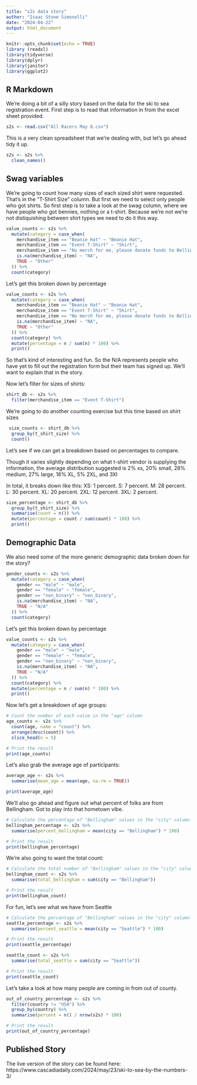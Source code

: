 ```yaml
---
title: "s2s data story"
author: "Isaac Stone Simonelli"
date: "2024-04-22"
output: html_document
---
```


```r
knitr::opts_chunk$set(echo = TRUE)
library (readxl)
library(tidyverse)
library(dplyr)
library(janitor)
library(ggplot2)
```

## R Markdown

We're doing a bit of a silly story based on the data for the ski to sea registration event. First step is to read that information in from the excel sheet provided.


```r

s2s <- read.csv("All Racers May 8.csv")

```

This is a very clean spreadsheet that we're dealing with, but let's go ahead tidy it up.


```r

s2s <- s2s %>%
  clean_names()

```

## Swag variables

We're going to count how many sizes of each sized shirt were requested. That's in the "T-Shirt Size" column. But first we need to select only people who got shirts. So first step is to take a look at the swag column, where we have people who got bennies, nothing or a t-shirt. Because we're not we're not distiquishing between shirt types we need to do it this way.


```r

value_counts <- s2s %>%
  mutate(category = case_when(
    merchandise_item == "Beanie Hat" ~ "Beanie Hat",
    merchandise_item == "Event T-Shirt" ~ "Shirt",
    merchandise_item == "No merch for me, please donate funds to Bellingham Youth Paddle Sports" ~ "Donate to Paddle Sports",
    is.na(merchandise_item) ~ "NA",
    TRUE ~ "Other"
  )) %>%
  count(category)

```

Let's get this broken down by percentage

```r

value_counts <- s2s %>%
  mutate(category = case_when(
    merchandise_item == "Beanie Hat" ~ "Beanie Hat",
    merchandise_item == "Event T-Shirt" ~ "Shirt",
    merchandise_item == "No merch for me, please donate funds to Bellingham Youth Paddle Sports" ~ "Donate to Paddle Sports",
    is.na(merchandise_item) ~ "NA",
    TRUE ~ "Other"
  )) %>%
  count(category) %>%
  mutate(percentage = n / sum(n) * 100) %>%
  print()


```


So that's kind of interesting and fun. So the N/A represents people who have yet to fill out the registration form but their team has signed up. We'll want to explain that in the story.

Now let's filter for sizes of shirts:

```r

shirt_db <- s2s %>%
  filter(merchandise_item == "Event T-Shirt")

```

We're going to do another counting exercise but this time based on shirt sizes

```r

 size_counts <- shirt_db %>%
  group_by(t_shirt_size) %>%
  count()

```

Let's see if we can get a breakdown based on percentages to compare.

Though it varies slightly depending on what t-shirt vendor is supplying the information, the average distribution suggested is 2% xs, 20% small, 28% medium, 27% large, 16% XL, 5% 2XL, and 3Xl

In total, it breaks down like this:
XS: 1 percent.
S: 7 percent.
M: 28 percent.
L: 30 percent.
XL: 20 percent.
2XL: 12 percent.
3XL: 2 percent.

```r

size_percentage <- shirt_db %>%
  group_by(t_shirt_size) %>%
  summarise(count = n()) %>%
  mutate(percentage = count / sum(count) * 100) %>%
  print()

```

## Demographic Data

We also need some of the more generic demographic data broken down for the story?

```r

gender_counts <- s2s %>%
  mutate(category = case_when(
    gender == "male" ~ "male",
    gender == "female" ~ "female",
    gender == "non_binary" ~ "non_binary",
    is.na(merchandise_item) ~ "NA",
    TRUE ~ "N/A"
  )) %>%
  count(category)

```

Let's get this broken down by percentage

```r

value_counts <- s2s %>%
  mutate(category = case_when(
    gender == "male" ~ "male",
    gender == "female" ~ "female",
    gender == "non_binary" ~ "non_binary",
    is.na(merchandise_item) ~ "NA",
    TRUE ~ "N/A"
  )) %>%
  count(category) %>%
  mutate(percentage = n / sum(n) * 100) %>%
  print()


```


Now let's get a breakdown of age groups:

```r

# Count the number of each value in the "age" column
age_counts <- s2s %>%
  count(age, name = "count") %>%
  arrange(desc(count)) %>%
  slice_head(n = 5)

# Print the result
print(age_counts)

```

Let's also grab the average age of participants:

```r

average_age <- s2s %>%
  summarise(mean_age = mean(age, na.rm = TRUE))

print(average_age)

```

We'll also go ahead and figure out what percent of folks are from Bellingham. Got to play into that hometown vibe.

```r

# Calculate the percentage of "Bellingham" values in the "city" column
bellingham_percentage <- s2s %>%
  summarise(percent_bellingham = mean(city == "Bellingham") * 100)

# Print the result
print(bellingham_percentage)


```

We're also going to want the total count:

```r

# Calculate the total number of "Bellingham" values in the "city" column
bellingham_count <- s2s %>%
  summarise(total_bellingham = sum(city == "Bellingham"))

# Print the result
print(bellingham_count)

```

For fun, let's see what we have from Seattle

```r

# Calculate the percentage of "Bellingham" values in the "city" column
seattle_percentage <- s2s %>%
  summarise(percent_seattle = mean(city == "Seattle") * 100)

# Print the result
print(seattle_percentage)

```

```r

seattle_count <- s2s %>%
  summarise(total_seattle = sum(city == "Seattle"))

# Print the result
print(seattle_count)

```


Let's take a look at how many people are coming in from out of county.

```r

out_of_country_percentage <- s2s %>%
  filter(country != "USA") %>%
  group_by(country) %>%
  summarise(percent = n() / nrow(s2s) * 100)

# Print the result
print(out_of_country_percentage)

```

## Published Story
The live version of the story can be found here: https://www.cascadiadaily.com/2024/may/23/ski-to-sea-by-the-numbers-3/












